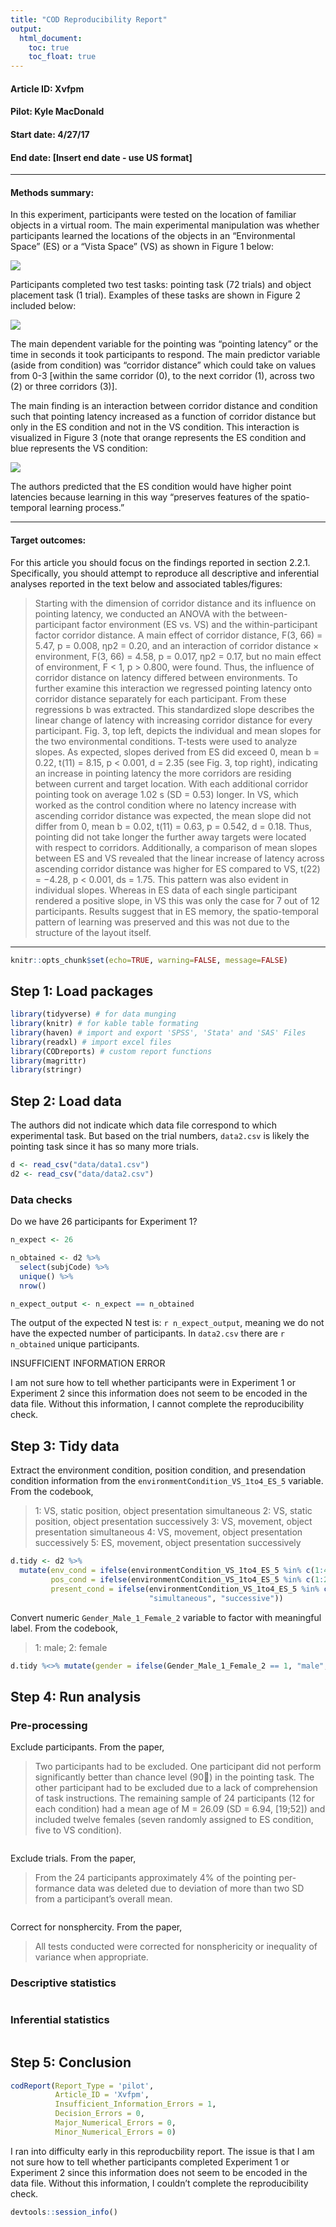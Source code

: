 ```yaml
---
title: "COD Reproducibility Report"
output:
  html_document:
    toc: true
    toc_float: true
---
```


#### Article ID: Xvfpm
#### Pilot: Kyle MacDonald
#### Start date: 4/27/17
#### End date: [Insert end date - use US format]   

-------

#### Methods summary: 

In this experiment, participants were tested on the location of familiar objects in a virtual room. The main experimental manipulation was whether participants learned the locations of the objects in an "Environmental Space" (ES) or a "Vista Space" (VS) as shown in Figure 1 below:

![](figs/stim.png)

Participants completed two test tasks: pointing task (72 trials) and object placement task (1 trial). Examples of these tasks are shown in Figure 2 included below:

![](figs/test_trials.png)

The main dependent variable for the pointing was "pointing latency" or the time in seconds it took participants to respond. The main predictor variable (aside from condition) was "corridor distance" which could take on values from 0-3 [within the same corridor (0), to the next corridor (1), across two (2) or three corridors (3)]. 

The main finding is an interaction between corridor distance and condition such that pointing latency increased as a function of corridor distance but only in the ES condition and not in the VS condition. This interaction is visualized in Figure 3 (note that orange represents the ES condition and blue represents the VS condition: 

![](figs/results.png)

The authors predicted that the ES condition would have higher point latencies because learning in this way "preserves features of the spatio-temporal learning process."

------

#### Target outcomes: 

For this article you should focus on the findings reported in section 2.2.1. Specifically, you should attempt to reproduce all descriptive and inferential analyses reported in the text below and associated tables/figures:

> Starting with the dimension of corridor distance and its influence on pointing latency, we conducted an ANOVA with the between-participant factor environment (ES vs. VS) and the within-participant factor corridor distance. A main effect of corridor distance, F(3, 66) = 5.47, p = 0.008, ηp2 = 0.20, and an interaction of corridor distance × environment, F(3, 66) = 4.58, p = 0.017, ηp2 = 0.17, but no main effect of environment, F < 1, p > 0.800, were found. Thus, the influence of corridor distance on latency differed between environments. To further examine this interaction we regressed pointing latency onto corridor distance separately for each participant. From these regressions b was extracted. This standardized slope describes the linear change of latency with increasing corridor distance for every participant. Fig. 3, top left, depicts the individual and mean slopes for the two environmental conditions. T-tests were used to analyze slopes. As expected, slopes derived from ES did exceed 0, mean b = 0.22, t(11) = 8.15, p < 0.001, d = 2.35 (see Fig. 3, top right), indicating an increase in pointing latency the more corridors are residing between current and target location. With each additional corridor pointing took on average 1.02 s (SD = 0.53) longer. In VS, which worked as the control condition where no latency increase with ascending corridor distance was expected, the mean slope did not differ from 0, mean b = 0.02, t(11) = 0.63, p = 0.542, d = 0.18. Thus, pointing did not take longer the further away targets were located with respect to corridors. Additionally, a comparison of mean slopes between ES and VS revealed that the linear increase of latency across ascending corridor distance was higher for ES compared to VS, t(22) = −4.28, p < 0.001, ds = 1.75. This pattern was also evident in individual slopes. Whereas in ES data of each single participant rendered a positive slope, in VS this was only the case for 7 out of 12 participants. Results suggest that in ES memory, the spatio-temporal pattern of learning was preserved and this was not due to the structure of the layout itself.

------

```r
knitr::opts_chunk$set(echo=TRUE, warning=FALSE, message=FALSE)
```

## Step 1: Load packages

```r
library(tidyverse) # for data munging
library(knitr) # for kable table formating
library(haven) # import and export 'SPSS', 'Stata' and 'SAS' Files
library(readxl) # import excel files
library(CODreports) # custom report functions
library(magrittr)
library(stringr)
```

## Step 2: Load data

The authors did not indicate which data file correspond to which experimental task. But based on the trial numbers, `data2.csv` is likely the pointing task since it has so many more trials.

```r
d <- read_csv("data/data1.csv")
d2 <- read_csv("data/data2.csv") 
```

### Data checks

Do we have 26 participants for Experiment 1? 

```r
n_expect <- 26

n_obtained <- d2 %>% 
  select(subjCode) %>% 
  unique() %>% 
  nrow()

n_expect_output <- n_expect == n_obtained
```

The output of the expected N test is: `r n_expect_output`, meaning we do not have the expected number of participants. In `data2.csv` there are `r n_obtained` unique participants. 

INSUFFICIENT INFORMATION ERROR

I am not sure how to tell whether participants were in Experiment 1 or Experiment 2 since this information does not seem to be encoded in the data file. Without this information, I cannot complete the reproducibility check.

## Step 3: Tidy data

Extract the environment condition, position condition, and presendation condition information from the `environmentCondition_VS_1to4_ES_5` variable. From the codebook, 

> 1: VS, static position, object presentation simultaneous
2: VS, static position, object presentation successively
3: VS, movement, object presentation simultaneous
4: VS, movement, object presentation successively
5: ES, movement, object presentation successively

```r
d.tidy <- d2 %>% 
  mutate(env_cond = ifelse(environmentCondition_VS_1to4_ES_5 %in% c(1:4), "VS", "ES"),
         pos_cond = ifelse(environmentCondition_VS_1to4_ES_5 %in% c(1:2), "static", "movement"),
         present_cond = ifelse(environmentCondition_VS_1to4_ES_5 %in% c(1,3), 
                               "simultaneous", "successive"))
```

Convert numeric `Gender_Male_1_Female_2` variable to factor with meaningful label. From the codebook,

> 1: male; 2: female

```r
d.tidy %<>% mutate(gender = ifelse(Gender_Male_1_Female_2 == 1, "male", "female"))
```

## Step 4: Run analysis

### Pre-processing

Exclude participants. From the paper, 

> Two participants had to be excluded. One participant did not perform significantly better than chance level (90) in the pointing task. The other participant had to be excluded due to a lack of comprehension of task instructions. The remaining sample of 24 participants (12 for each condition) had a mean age of M = 26.09 (SD = 6.94, [19;52]) and included twelve females (seven randomly assigned to ES condition, five to VS condition). 

```r
```

Exclude trials. From the paper, 

> From the 24 participants approximately 4% of the pointing per- formance data was deleted due to deviation of more than two SD from a participant’s overall mean. 

```r

```

Correct for nonsphercity. From the paper, 

> All tests conducted were corrected for nonsphericity or inequality of variance when appropriate.


### Descriptive statistics

```r
```

### Inferential statistics

```r
```

## Step 5: Conclusion

```r
codReport(Report_Type = 'pilot',
          Article_ID = 'Xvfpm', 
          Insufficient_Information_Errors = 1,
          Decision_Errors = 0, 
          Major_Numerical_Errors = 0, 
          Minor_Numerical_Errors = 0)
```

I ran into difficulty early in this reproducbility report. The issue is that I am not sure how to tell whether participants completed Experiment 1 or Experiment 2 since this information does not seem to be encoded in the data file. Without this information, I couldn't complete the reproducibility check.

```r
devtools::session_info()
```
